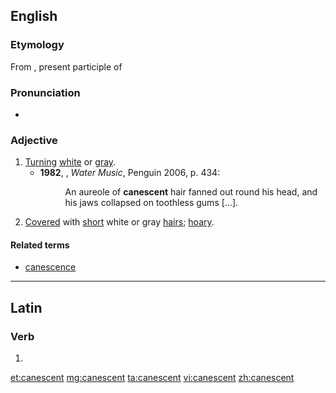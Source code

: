 ==English==

===Etymology===
From {{etyl|la|en}} {{m|la|canescens|}}, present participle of {{m|la|canesco|canescere|to become gray or white}}

===Pronunciation===
* {{a|UK}} {{IPA|/kəˈnɛsənt/|lang=en}}

===Adjective===
{{en-adj}}

# [[turn|Turn]]ing [[white]] or [[gray]].
#* '''1982''', {{w|TC Boyle}}, ''Water Music'', Penguin 2006, p. 434:
#*: An aureole of '''canescent''' hair fanned out round his head, and his jaws collapsed on toothless gums […].
# {{label|en|botany}} [[cover|Cover]]ed with [[short]] white or gray [[hair]]s; [[hoary]].

====Related terms====
* [[canescence]]

----

==Latin==

===Verb===
{{la-verb-form|cānēscent}}

# {{inflection of|cānēscō||3|p|futr|actv|indc|lang=la}}

[[et:canescent]]
[[mg:canescent]]
[[ta:canescent]]
[[vi:canescent]]
[[zh:canescent]]